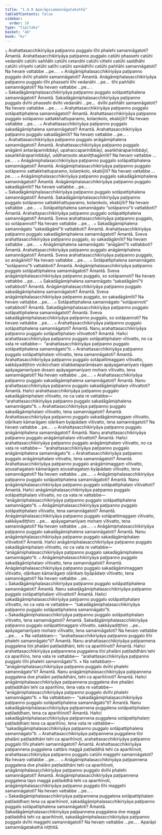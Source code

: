 ```yaml
---
title: "1.4.9 Aparāpisamannāgatakathā"
tableOfContents: false
sidebar:
  order: 10
type: "tipitaka"
basket: "ab"
book: "kv"
---
```



<DynamicBreadcrumb />

<Division number="406" book="kv">

<Paragraph number="1420" book="kv">
๐ Arahattasacchikiriyāya paṭipanno puggalo tīhi phalehi samannāgatoti? Āmantā. Arahattasacchikiriyāya paṭipanno puggalo catūhi phassehi catūhi vedanāhi catūhi saññāhi catūhi cetanāhi catūhi cittehi catūhi saddhāhi catūhi vīriyehi catūhi satīhi catūhi samādhīhi catūhi paññāhi samannāgatoti? Na hevaṃ vattabbe …pe… .
</Paragraph>

<Paragraph number="1421" book="kv">
๐ Anāgāmiphalasacchikiriyāya paṭipanno puggalo dvīhi phalehi samannāgatoti? Āmantā. Anāgāmiphalasacchikiriyāya paṭipanno puggalo tīhi phassehi tīhi vedanāhi …pe…  tīhi paññāhi samannāgatoti? Na hevaṃ vattabbe …pe… .
</Paragraph>

<Paragraph number="1422" book="kv">
๐ Sakadāgāmiphalasacchikiriyāya paṭipanno puggalo sotāpattiphalena samannāgatoti? Āmantā. Sakadāgāmiphalasacchikiriyāya paṭipanno puggalo dvīhi phassehi dvīhi vedanāhi …pe…  dvīhi paññāhi samannāgatoti? Na hevaṃ vattabbe …pe… .
</Paragraph>

<Paragraph number="1423" book="kv">
๐ Arahattasacchikiriyāya paṭipanno puggalo sotāpattiphalena samannāgatoti? Āmantā. Arahattasacchikiriyāya paṭipanno puggalo sotāpanno sattakkhattuparamo, kolaṃkolo, ekabījīti? Na hevaṃ vattabbe …pe… .
</Paragraph>

<Paragraph number="1424" book="kv">
๐ Arahattasacchikiriyāya paṭipanno puggalo sakadāgāmiphalena samannāgatoti? Āmantā. Arahattasacchikiriyāya paṭipanno puggalo sakadāgāmīti? Na hevaṃ vattabbe …pe… .
</Paragraph>

<Paragraph number="1425" book="kv">
๐ Arahattasacchikiriyāya paṭipanno puggalo anāgāmiphalena samannāgatoti? Āmantā. Arahattasacchikiriyāya paṭipanno puggalo anāgāmī antarāparinibbāyī, upahaccaparinibbāyī, asaṅkhāraparinibbāyī, sasaṅkhāraparinibbāyī, uddhaṃsoto akaniṭṭhagāmīti? Na hevaṃ vattabbe …pe… .
</Paragraph>

<Paragraph number="1426" book="kv">
๐ Anāgāmiphalasacchikiriyāya paṭipanno puggalo sotāpattiphalena samannāgatoti? Āmantā. Anāgāmiphalasacchikiriyāya paṭipanno puggalo sotāpanno sattakkhattuparamo, kolaṃkolo, ekabījīti? Na hevaṃ vattabbe …pe… .
</Paragraph>

<Paragraph number="1427" book="kv">
๐ Anāgāmiphalasacchikiriyāya paṭipanno puggalo sakadāgāmiphalena samannāgatoti? Āmantā. Anāgāmiphalasacchikiriyāya paṭipanno puggalo sakadāgāmīti? Na hevaṃ vattabbe …pe… .
</Paragraph>

<Paragraph number="1428" book="kv">
๐ Sakadāgāmiphalasacchikiriyāya paṭipanno puggalo sotāpattiphalena samannāgatoti? Āmantā. Sakadāgāmiphalasacchikiriyāya paṭipanno puggalo sotāpanno sattakkhattuparamo, kolaṃkolo, ekabījīti? Na hevaṃ vattabbe …pe… .
</Paragraph>

</Division>
<Division number="407" book="kv">

<Paragraph number="1429" book="kv">
๐ Sotāpattiphalena samannāgato “sotāpanno”ti vattabboti? Āmantā. Arahattasacchikiriyāya paṭipanno puggalo sotāpattiphalena samannāgatoti? Āmantā. Sveva arahattasacchikiriyāya paṭipanno puggalo, so sotāpannoti? Na hevaṃ vattabbe …pe… .
</Paragraph>

<Paragraph number="1430" book="kv">
๐ Sakadāgāmiphalena samannāgato “sakadāgāmī”ti vattabboti? Āmantā. Arahattasacchikiriyāya paṭipanno puggalo sakadāgāmiphalena samannāgatoti? Āmantā. Sveva arahattasacchikiriyāya paṭipanno puggalo, so sakadāgāmīti? Na hevaṃ vattabbe …pe… .
</Paragraph>

<Paragraph number="1431" book="kv">
๐ Anāgāmiphalena samannāgato “anāgāmī”ti vattabboti? Āmantā. Arahattasacchikiriyāya paṭipanno puggalo anāgāmiphalena samannāgatoti? Āmantā. Sveva arahattasacchikiriyāya paṭipanno puggalo, so anāgāmīti? Na hevaṃ vattabbe …pe… .
</Paragraph>

<Paragraph number="1432" book="kv">
๐ Sotāpattiphalena samannāgato “sotāpanno”ti vattabboti? Āmantā. Anāgāmiphalasacchikiriyāya paṭipanno puggalo sotāpattiphalena samannāgatoti? Āmantā. Sveva anāgāmiphalasacchikiriyāya paṭipanno puggalo, so sotāpannoti? Na hevaṃ vattabbe …pe… .
</Paragraph>

<Paragraph number="1433" book="kv">
๐ Sakadāgāmiphalena samannāgato “sakadāgāmī”ti vattabboti? Āmantā. Anāgāmiphalasacchikiriyāya paṭipanno puggalo sakadāgāmiphalena samannāgatoti? Āmantā. Sveva anāgāmiphalasacchikiriyāya paṭipanno puggalo, so sakadāgāmīti? Na hevaṃ vattabbe …pe… .
</Paragraph>

<Paragraph number="1434" book="kv">
๐ Sotāpattiphalena samannāgato “sotāpannoti” vattabboti? Āmantā. Sakadāgāmiphalasacchikiriyāya paṭipanno puggalo sotāpattiphalena samannāgatoti? Āmantā. Sveva sakadāgāmiphalasacchikiriyāya paṭipanno puggalo, so sotāpannoti? Na hevaṃ vattabbe …pe… .
</Paragraph>

</Division>
<Division number="408" book="kv">

<Paragraph number="1435" book="kv">
๐ Arahattasacchikiriyāya paṭipanno puggalo sotāpattiphalena samannāgatoti? Āmantā. Nanu arahattasacchikiriyāya paṭipanno puggalo sotāpattiphalaṃ vītivattoti? Āmantā. Hañci arahattasacchikiriyāya paṭipanno puggalo sotāpattiphalaṃ vītivatto, no ca vata re vattabbe—  “arahattasacchikiriyāya paṭipanno puggalo sotāpattiphalena samannāgato”ti.
</Paragraph>

<Paragraph number="1436" book="kv">
๐ Arahattasacchikiriyāya paṭipanno puggalo sotāpattiphalaṃ vītivatto, tena samannāgatoti? Āmantā. Arahattasacchikiriyāya paṭipanno puggalo sotāpattimaggaṃ vītivatto, sakkāyadiṭṭhiṃ vicikicchaṃ sīlabbataparāmāsaṃ apāyagamanīyaṃ rāgaṃ apāyagamanīyaṃ dosaṃ apāyagamanīyaṃ mohaṃ vītivatto, tena samannāgatoti? Na hevaṃ vattabbe …pe… .
</Paragraph>

<Paragraph number="1437" book="kv">
๐ Arahattasacchikiriyāya paṭipanno puggalo sakadāgāmiphalena samannāgatoti? Āmantā. Nanu arahattasacchikiriyāya paṭipanno puggalo sakadāgāmiphalaṃ vītivattoti? Āmantā. Hañci arahattasacchikiriyāya paṭipanno puggalo sakadāgāmiphalaṃ vītivatto, no ca vata re vattabbe—  “arahattasacchikiriyāya paṭipanno puggalo sakadāgāmiphalena samannāgato”ti.
</Paragraph>

<Paragraph number="1438" book="kv">
๐ Arahattasacchikiriyāya paṭipanno puggalo sakadāgāmiphalaṃ vītivatto, tena samannāgatoti? Āmantā. Arahattasacchikiriyāya paṭipanno puggalo sakadāgāmimaggaṃ vītivatto, oḷārikaṃ kāmarāgaṃ oḷārikaṃ byāpādaṃ vītivatto, tena samannāgatoti? Na hevaṃ vattabbe …pe… .
</Paragraph>

<Paragraph number="1439" book="kv">
๐ Arahattasacchikiriyāya paṭipanno puggalo anāgāmiphalena samannāgatoti? Āmantā. Nanu arahattasacchikiriyāya paṭipanno puggalo anāgāmiphalaṃ vītivattoti? Āmantā. Hañci arahattasacchikiriyāya paṭipanno puggalo anāgāmiphalaṃ vītivatto, no ca vata re vattabbe—  “arahattasacchikiriyāya paṭipanno puggalo anāgāmiphalena samannāgato”ti.
</Paragraph>

<Paragraph number="1440" book="kv">
๐ Arahattasacchikiriyāya paṭipanno puggalo anāgāmiphalaṃ vītivatto, tena samannāgatoti? Āmantā. Arahattasacchikiriyāya paṭipanno puggalo anāgāmimaggaṃ vītivatto, aṇusahagataṃ kāmarāgaṃ aṇusahagataṃ byāpādaṃ vītivatto, tena samannāgatoti? Na hevaṃ vattabbe …pe… .
</Paragraph>

</Division>
<Division number="409" book="kv">

<Paragraph number="1441" book="kv">
๐ Anāgāmiphalasacchikiriyāya paṭipanno puggalo sotāpattiphalena samannāgatoti? Āmantā. Nanu anāgāmiphalasacchikiriyāya paṭipanno puggalo sotāpattiphalaṃ vītivattoti? Āmantā. Hañci anāgāmiphalasacchikiriyāya paṭipanno puggalo sotāpattiphalaṃ vītivatto, no ca vata re vattabbe—  “anāgāmiphalasacchikiriyāya paṭipanno puggalo sotāpattiphalena samannāgato”ti.
</Paragraph>

<Paragraph number="1442" book="kv">
๐ Anāgāmiphalasacchikiriyāya paṭipanno puggalo sotāpattiphalaṃ vītivatto, tena samannāgatoti? Āmantā. Anāgāmiphalasacchikiriyāya paṭipanno puggalo sotāpattimaggaṃ vītivatto, sakkāyadiṭṭhiṃ …pe…  apāyagamanīyaṃ mohaṃ vītivatto, tena samannāgatoti? Na hevaṃ vattabbe …pe… .
</Paragraph>

<Paragraph number="1443" book="kv">
๐ Anāgāmiphalasacchikiriyāya paṭipanno puggalo sakadāgāmiphalena samannāgatoti? Āmantā. Nanu anāgāmiphalasacchikiriyāya paṭipanno puggalo sakadāgāmiphalaṃ vītivattoti? Āmantā. Hañci anāgāmiphalasacchikiriyāya paṭipanno puggalo sakadāgāmiphalaṃ vītivatto, no ca vata re vattabbe—  “anāgāmiphalasacchikiriyāya paṭipanno puggalo sakadāgāmiphalena samannāgato”ti.
</Paragraph>

<Paragraph number="1444" book="kv">
๐ Anāgāmiphalasacchikiriyāya paṭipanno puggalo sakadāgāmiphalaṃ vītivatto, tena samannāgatoti? Āmantā. Anāgāmiphalasacchikiriyāya paṭipanno puggalo sakadāgāmimaggaṃ vītivatto, oḷārikaṃ kāmarāgaṃ oḷārikaṃ byāpādaṃ vītivatto, tena samannāgatoti? Na hevaṃ vattabbe …pe… .
</Paragraph>

</Division>
<Division number="410" book="kv">

<Paragraph number="1445" book="kv">
๐ Sakadāgāmiphalasacchikiriyāya paṭipanno puggalo sotāpattiphalena samannāgatoti? Āmantā. Nanu sakadāgāmiphalasacchikiriyāya paṭipanno puggalo sotāpattiphalaṃ vītivattoti? Āmantā. Hañci sakadāgāmiphalasacchikiriyāya paṭipanno puggalo sotāpattiphalaṃ vītivatto, no ca vata re vattabbe—  “sakadāgāmiphalasacchikiriyāya paṭipanno puggalo sotāpattiphalena samannāgato”ti.
</Paragraph>

<Paragraph number="1446" book="kv">
๐ Sakadāgāmiphalasacchikiriyāya paṭipanno puggalo sotāpattiphalaṃ vītivatto, tena samannāgatoti? Āmantā. Sakadāgāmiphalasacchikiriyāya paṭipanno puggalo sotāpattimaggaṃ vītivatto, sakkāyadiṭṭhiṃ …pe…  apāyagamanīyaṃ mohaṃ vītivatto, tena samannāgatoti? Na hevaṃ vattabbe …pe… .
</Paragraph>

</Division>
<Division number="411" book="kv">

<Paragraph number="1447" book="kv">
× Na vattabbaṃ—  “arahattasacchikiriyāya paṭipanno puggalo tīhi phalehi samannāgato”ti? Āmantā. Nanu arahattasacchikiriyāya paṭipannena puggalena tīṇi phalāni paṭiladdhāni, tehi ca aparihīnoti? Āmantā. Hañci arahattasacchikiriyāya paṭipannena puggalena tīṇi phalāni paṭiladdhāni tehi ca aparihīno, tena vata re vattabbe—  “arahattasacchikiriyāya paṭipanno puggalo tīhi phalehi samannāgato”ti.
</Paragraph>

<Paragraph number="1448" book="kv">
× Na vattabbaṃ—  “anāgāmiphalasacchikiriyāya paṭipanno puggalo dvīhi phalehi samannāgato”ti? Āmantā. Nanu anāgāmiphalasacchikiriyāya paṭipannena puggalena dve phalāni paṭiladdhāni, tehi ca aparihīnoti? Āmantā. Hañci anāgāmiphalasacchikiriyāya paṭipannena puggalena dve phalāni paṭiladdhāni tehi ca aparihīno, tena vata re vattabbe—  “anāgāmiphalasacchikiriyāya paṭipanno puggalo dvīhi phalehi samannāgato”ti.
</Paragraph>

<Paragraph number="1449" book="kv">
× Na vattabbaṃ—  “sakadāgāmiphalasacchikiriyāya paṭipanno puggalo sotāpattiphalena samannāgato”ti? Āmantā. Nanu sakadāgāmiphalasacchikiriyāya paṭipannena puggalena sotāpattiphalaṃ paṭiladdhaṃ, tena ca aparihīnoti? Āmantā. Hañci sakadāgāmiphalasacchikiriyāya paṭipannena puggalena sotāpattiphalaṃ paṭiladdhaṃ tena ca aparihīno, tena vata re vattabbe—  “sakadāgāmiphalasacchikiriyāya paṭipanno puggalo sotāpattiphalena samannāgato”ti.
</Paragraph>

</Division>
<Division number="412" book="kv">

<Paragraph number="1450" book="kv">
๐ Arahattasacchikiriyāya paṭipannena puggalena tīṇi phalāni paṭiladdhāni tehi ca aparihīnoti, arahattasacchikiriyāya paṭipanno puggalo tīhi phalehi samannāgatoti? Āmantā. Arahattasacchikiriyāya paṭipannena puggalena cattāro maggā paṭiladdhā tehi ca aparihīnoti, arahattasacchikiriyāya paṭipanno puggalo catūhi maggehi samannāgatoti? Na hevaṃ vattabbe …pe… .
</Paragraph>

<Paragraph number="1451" book="kv">
๐ Anāgāmiphalasacchikiriyāya paṭipannena puggalena dve phalāni paṭiladdhāni tehi ca aparihīnoti, anāgāmiphalasacchikiriyāya paṭipanno puggalo dvīhi phalehi samannāgatoti? Āmantā. Anāgāmiphalasacchikiriyāya paṭipannena puggalena tayo maggā paṭiladdhā tehi ca aparihīnoti, anāgāmiphalasacchikiriyāya paṭipanno puggalo tīhi maggehi samannāgatoti? Na hevaṃ vattabbe …pe… .
</Paragraph>

<Paragraph number="1452" book="kv">
๐ Sakadāgāmiphalasacchikiriyāya paṭipannena puggalena sotāpattiphalaṃ paṭiladdhaṃ tena ca aparihīnoti, sakadāgāmiphalasacchikiriyāya paṭipanno puggalo sotāpattiphalena samannāgatoti? Āmantā. Sakadāgāmiphalasacchikiriyāya paṭipannena puggalena dve maggā paṭiladdhā tehi ca aparihīnoti, sakadāgāmiphalasacchikiriyāya paṭipanno puggalo dvīhi maggehi samannāgatoti? Na hevaṃ vattabbe …pe… .

</Paragraph>
</Division>

<Paragraph number="1453" type="center" book="kv">
Aparāpi samannāgatakathā niṭṭhitā.
</Paragraph>